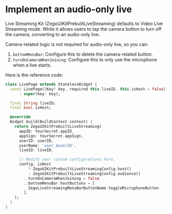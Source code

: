 # Implement an audio-only live

Live Streaming Kit (ZegoUIKitPrebuiltLiveStreaming) defaults to Video Live Streaming mode. While it allows users to tap the camera button to turn off the camera, converting to an audio-only live.


Camera-related logic is not required for audio-only live, so you can:

1. `bottomMenuBar`: Configure this to delete the camera-related button.
2. `turnOnCameraWhenJoining`: Configure this to only use the microphone when a live starts.

Here is the reference code:

```dart
class LivePage extends StatelessWidget {
  const LivePage({Key? key, required this.liveID, this.isHost = false})
      : super(key: key);

  final String liveID;
  final bool isHost;

  @override
  Widget build(BuildContext context) {
    return ZegoUIKitPrebuiltLiveStreaming(
      appID: YourSecret.appID,
      appSign: YourSecret.appSign,
      userID: userID,
      userName: 'user_$userID',
      liveID: liveID,

      // Modify your custom configurations here.
      config: isHost
          ? ZegoUIKitPrebuiltLiveStreamingConfig.host()
          : ZegoUIKitPrebuiltLiveStreamingConfig.audience()
        ..turnOnCameraWhenJoining = false
        ..bottomMenuBar.hostButtons = [
          ZegoLiveStreamingMenuBarButtonName.toggleMicrophoneButton
        ],
    );
  }
}
```
